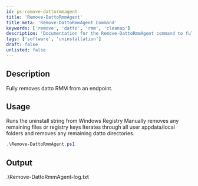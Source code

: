 ```yaml
---
id: ps-remove-dattormmagent
title: 'Remove-DattoRmmAgent'
title_meta: 'Remove-DattoRmmAgent Command'
keywords: ['remove', 'datto', 'rmm', 'cleanup']
description: 'Documentation for the Remove-DattoRmmAgent command to fully remove Datto RMM from an endpoint.'
tags: ['software', 'uninstallation']
draft: false
unlisted: false
---
```

## Description
Fully removes datto RMM from an endpoint.

## Usage
Runs the uninstall string from Windows Registry
Manually removes any remaining files or registry keys
Iterates through all user appdata/local folders and removes any remaining datto directories.



```powershell
.\Remove-DattoRmmAgent.ps1
```

## Output
.\Remove-DattoRmmAgent-log.txt









